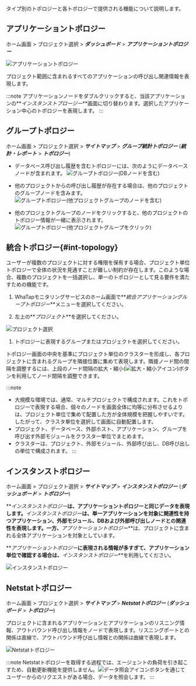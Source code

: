 タイプ別のトポロジーと各トポロジーで提供される機能について説明します。

## アプリケーショントポロジー

ホーム画面 > プロジェクト選択 > **_ダッシュボード_** > **_アプリケーショントポロジー_**

![アプリケーショントポロジー](https://img.whatap.io/media/user_guide_application/topology/application_topology.png)

プロジェクト範囲に含まれるすべてのアプリケーションの呼び出し関連情報を表現します。 

:::note
アプリケーションノードをダブルクリックすると、当該アプリケーションの**_インスタンストプロージー_**画面に切り替わります。選択したアプリケーション中心のトポロジーを表現します。
:::

## グループトポロジー

ホーム画面 > プロジェクト選択 > **_サイトマップ_** > **_グループ統計トポロジー_** (**_統計・レポート_** > **_トポロジー_**)

<!-- 담당자 문의 -->

<!--![그룹 애플리케이션 토폴로지 선택하기](/img/select-group-topology.png)

***애플리케이션 토폴로지*** 화면에서 ![지시선 1](/img/number-01.png) 에이전트 영역을 선택한 다음 ![지시선 2](/img/number-02.png) 에이전트 선택 목록에서 ***에이전트 서버*** 또는 ***에이전트 종류***를 선택하세요. 프로젝트 범위에 포함된 애플리케이션 그룹 사이의 호출 연관 정보를 표현합니다. -->

-   データベース呼び出し履歴を含むトポロジーには、次のようにデータベースノードが含まれます。
    ![グループトポロジー(DBノードを含む)](https://img.whatap.io/media/user_guide_application/topology/group_topology_1.png)

-   他のプロジェクトからの呼び出し履歴が存在する場合は、他のプロジェクトのグループノードを含みます。
    ![グループトポロジー(他プロジェクトグループのノードを含む)](https://img.whatap.io/media/user_guide_application/topology/group_topology_2.png)

-   他のプロジェクトグループのノードをクリックすると、他のプロジェクトのトポロジー情報が一緒に表示されます。
    ![グループトポロジー(他プロジェクトグループをクリック)](https://img.whatap.io/media/user_guide_application/topology/group_topology_with_other_project.png)

## 統合トポロジー{#int-topology}

ユーザーが複数のプロジェクトに対する権限を保有する場合、プロジェクト単位トポロジーで全体の状況を見通すことが難しい制約が存在します。このような場合、複数のプロジェクトを一括選択し、単一のトポロジーとして見る要件を満たすための機能です。

1.  WhaTapモニタリングサービスのホーム画面で**_統合アプリケーショングループトポロジー_**メニューを選択してください。

2.  左上の**_プロジェクト_**を選択してください。

  ![プロジェクト選択](/img/uni-topology-select-project.png)

1.  トポロジーに表現するグループまたはプロジェクトを選択してください。

トポロジー画面の中央を基準にプロジェクト単位のクラスターを形成し、各プロジェクトに含まれるグループを隣接位置に集めて表現します。隣接ノード間の間隔を調整するには、上段のノード間隔の拡大・縮小(![拡大・縮小アイコン](/img/ico-topology-node-zoom.png))ボタンを利用してノード間隔を調整できます。

:::note

-   大規模な環境では、通常、マルチプロジェクトで構成されます。これをトポロジーで表現する場合、個々のノードを画面全体に均等に分布させるよりは、プロジェクト単位で集めて配置した方が全体規模を把握しやすいです。したがって、クラスタ単位を選択して画面に自動配置します。
-   プロジェクト、データベース、外部ホスト、アプリケーション、グループを呼び出す外部モジュールをクラスター単位でまとめます。
-   クラスターは、プロジェクト、外部モジュール、外部呼び出し、DB呼び出しの単位で構成されます。
    :::

## インスタンストポロジー

ホーム画面 > プロジェクト選択 > **_サイトマップ_** > **_インスタンストポロジー_** (**_ダッシュボード_** > **_トポロジー_**)

**_インスタンストポロジー_**は、アプリケーショントポロジーと同じデータを表現します。**_インスタンストポロジー_**は、単一アプリケーションを対象に関連性を持つアプリケーション、外部モジュール、DBおよび外部呼び出しノードとの関連性を表現します。一方、**_アプリケーショントポロジー_**は、プロジェクトに含まれる全体アプリケーションを対象としています。

**_アプリケーショントポロジー_**に表現される情報が多すぎて、アプリケーション単位で確認する場合は、**_インスタンストポロジー_**を利用してください。

![インスタンストポロジー](https://img.whatap.io/media/user_guide_application/topology/instance_topology.png)

## Netstatトポロジー

ホーム画面 > プロジェクト選択 > **_サイトマップ_** > **_Netstatトポロジー_** (**_ダッシュボード_** > **_トポロジー_**)

プロジェクトに含まれるアプリケーションとアプリケーションのリスニング情報、アウトバウンド呼び出し情報をノードで表現します。リスニングポートとの関係は直線で、アウトバウンド呼び出し情報との関係は曲線で表現します。

![Netstatトポロジー](/img/netstat-topology.png)

:::note
Netstatトポロジーを取得する過程では、エージェントの負荷を引き起こすため、自動更新機能を提供しません。![データ照会アイコン](/img/ico-btn-search.png)ボタンを通じてユーザーからのリクエストがある場合、データを照会します。
:::
